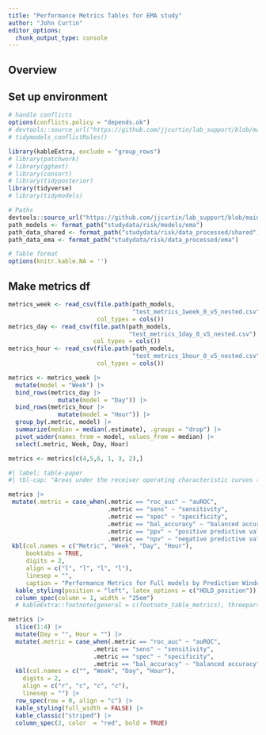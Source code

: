 ```yaml
---
title: "Performance Metrics Tables for EMA study"
author: "John Curtin"
editor_options: 
  chunk_output_type: console
---
```


## Overview



## Set up environment
```r
# handle conflicts
options(conflicts.policy = "depends.ok")
# devtools::source_url("https://github.com/jjcurtin/lab_support/blob/main/fun_ml.R?raw=true")
# tidymodels_conflictRules()

library(kableExtra, exclude = "group_rows")
# library(patchwork)
# library(ggtext)
# library(consort)
# library(tidyposterior)
library(tidyverse)
# library(tidymodels)

# Paths
devtools::source_url("https://github.com/jjcurtin/lab_support/blob/main/format_path.R?raw=true")
path_models <- format_path("studydata/risk/models/ema")
path_data_shared <- format_path("studydata/risk/data_processed/shared")
path_data_ema <- format_path("studydata/risk/data_processed/ema")

# Table format
options(knitr.kable.NA = '')
```

## Make metrics df
```r
metrics_week <- read_csv(file.path(path_models, 
                                   "test_metrics_1week_0_v5_nested.csv"),
                         col_types = cols())
metrics_day <- read_csv(file.path(path_models, 
                                  "test_metrics_1day_0_v5_nested.csv"),
                        col_types = cols())
metrics_hour <- read_csv(file.path(path_models, 
                                   "test_metrics_1hour_0_v5_nested.csv"),
                         col_types = cols())

```


```r
metrics <- metrics_week |> 
  mutate(model = "Week") |> 
  bind_rows(metrics_day |> 
              mutate(model = "Day")) |> 
  bind_rows(metrics_hour |> 
              mutate(model = "Hour")) |> 
  group_by(.metric, model) |> 
  summarize(median = median(.estimate), .groups = "drop") |> 
  pivot_wider(names_from = model, values_from = median) |> 
  select(.metric, Week, Day, Hour)

metrics <- metrics[c(4,5,6, 1, 3, 2),]
```

```r
#| label: table-paper
#| tbl-cap: "Areas under the receiver operating characteristic curves (auROCs) summarize the model's sensitivity and specificity over all possible decision thresholds. Sensitivity, specificity, balanced accuracy, positive predictive value, and negative predictive value are performance metrics calculated at a single decision threshold for each model determined with Youden’s index. All metrics represent median values across 30 held-out test sets." 

metrics |> 
 mutate(.metric = case_when(.metric == "roc_auc" ~ "auROC",
                            .metric == "sens" ~ "sensitivity",
                            .metric == "spec" ~ "specificity",
                            .metric == "bal_accuracy" ~ "balanced accuracy",
                            .metric == "ppv" ~ "positive predictive value",
                            .metric == "npv" ~ "negative predictive value")) |> 
 kbl(col.names = c("Metric", "Week", "Day", "Hour"),
     booktabs = TRUE,
     digits = 2,
     align = c("l", "l", "l", "l"),
     linesep = "",
     caption = "Performance Metrics for Full models by Prediction Window") |>  
  kable_styling(position = "left", latex_options = c("HOLD_position")) |>  
  column_spec(column = 1, width = "25em")  
  # kableExtra::footnote(general = c(footnote_table_metrics), threeparttable = TRUE)
```

```r
metrics |> 
  slice(1:4) |> 
  mutate(Day = "", Hour = "") |> 
  mutate(.metric = case_when(.metric == "roc_auc" ~ "auROC",
                        .metric == "sens" ~ "sensitivity",
                        .metric == "spec" ~ "specificity",
                        .metric == "bal_accuracy" ~ "balanced accuracy")) |> 
  kbl(col.names = c("", "Week", "Day", "Hour"),
    digits = 2,
    align = c("r", "c", "c", "c"),
    linesep = "") |> 
  row_spec(row = 0, align = "c") |> 
  kable_styling(full_width = FALSE) |> 
  kable_classic("striped") |> 
  column_spec(2, color  = "red", bold = TRUE)
```

